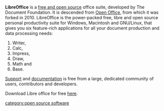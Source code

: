 '''LibreOffice''' is a [[free and open source]] office suite, developed by The Document Foundation. It is descended from [[Open Office]], from which it was forked in 2010. LibreOffice is the power-packed free, libre and open source personal productivity suite for Windows, Macintosh and GNU/Linux, that gives you six feature-rich applications for all your document production and data processing needs: 
#Writer, 
#Calc, 
#Impress, 
#Draw, 
#Math and 
#Base. 

[http://www.libreoffice.org/get-help/ Support] and [http://www.libreoffice.org/get-help/documentation/ documentation] is free from a large, dedicated community of users, contributors and developers. 

Download Libre office for free [http://www.libreoffice.org/ here].

[[category:open source software]]